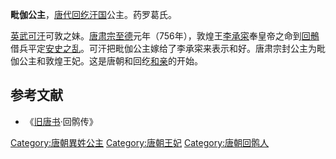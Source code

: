 '''毗伽公主'''，[[唐代|唐代]][[回纥|回纥]][[汗国|汗国]]公主。药罗葛氏。

[[英武可汗|英武可汗]]可敦之妹。[[唐肃宗|唐肃宗]][[至德_(唐朝)|至德]]元年（756年），敦煌王[[李承寀|李承寀]]奉皇帝之命到[[回鶻|回鶻]]借兵平定[[安史之乱|安史之乱]]。可汗把毗伽公主嫁给了李承寀来表示和好。唐肃宗封公主为毗伽公主和敦煌王妃。这是唐朝和回纥[[和亲|和亲]]的开始。

==参考文献==
*《[[旧唐书|旧唐书]]·回鹘传》

[[Category:唐朝異姓公主|Category:唐朝異姓公主]]
[[Category:唐朝王妃|Category:唐朝王妃]]
[[Category:唐朝回鹘人|Category:唐朝回鹘人]]